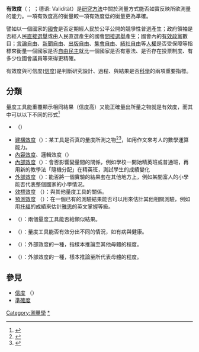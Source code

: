 {{distinguish|可信度|有效性}}
'''有效度'''（{{lang-fr|Validité}}； {{lang-en|Validity}}；德语: Validität）是[[研究方法|研究方法]]中關於測量方式能否如實反映所欲測量的能力。一項有效度高的衡量較一項有效度低的衡量更為準確。

譬如以一個國家的[[國會|國會]]是否定期經人民於公平公開的競爭性普選產生；政府領袖是否經人民[[直接選舉|直接選舉]]或由人民直選產生的國會[[間接選舉|間接選舉]]產生；國會內的[[有效政黨|有效政黨]]數目；[[言論自由|言論自由]]、[[新聞自由|新聞自由]]、[[出版自由|出版自由]]、[[集會自由|集會自由]]、[[結社自由|結社自由]]等[[人權|人權]]是否受保障等指標來衡量一個國家是否[[自由民主制|自由民主]]就比一個國家是否有憲法、是否存在投票制度、有多少位國會議員等來得更精確。

有效度與可信度([[信度|信度]])是判斷研究設計、過程、與結果是否[[科學|科學]]的兩項重要指標。


== 分類 ==
量度工具能重覆顯示相同結果（信度高）又能正確量出所量之物就是有效度，而其中可以以下不同的形式<ref>{{Cite book|edition=Tenth edition|chapter=Research methods in psychology|url=https://www.worldcat.org/oclc/863854563|location=Dubuque|isbn=9780077825362|oclc=863854563|last=Shaughnessy, John J., 1947-|last2=Zechmeister, Jeanne S.}}</ref>{{Rp|33}}

*{{Tsl|en|Face validity|4=表面效度}}（{{lang-en|Face validity}}）
*[[建構效度|建構效度]]（{{lang-en|Construct validity}}）：某工具是否真的量度所測之物<ref>{{cite book|last=Brown|first=J. D.|year=1996|title=Testing in language programs|publisher=Upper Saddle River, NJ: Prentice Hall Regents|url=http://jalt.org/test/bro_8.htm|access-date=2019-04-02|archive-date=2017-05-17|archive-url=https://web.archive.org/web/20170517222756/http://jalt.org/test/bro_8.htm|dead-url=yes}}</ref><ref name="Cronbach55">{{cite journal|title=Construct Validity in Psychological Tests|url=http://psychclassics.yorku.ca/Cronbach/construct.htm|last=Cronbach|first=L. J.|last2=Meehl|first2=P.E.|journal=Psychological Bulletin|issue=4|doi=10.1037/h0040957|year=1955|volume=52|pages=281–302.|pmid=13245896|access-date=2019-04-02|archive-date=2019-04-10|archive-url=https://web.archive.org/web/20190410164403/http://psychclassics.yorku.ca/Cronbach/construct.htm|dead-url=no}}</ref>，如用作文來考人的數學運算能力。
*[[內容效度|內容效度]]、邏輯效度（{{lang-en|content validity、logical validity}}）
*[[内部效度|內部效度]]（{{lang-en|Internal validity}}）：會否影響變量間的關係，例如學校一開始精英班或普通班，再用新的教學法「隨機分配」在精英班，測試學生的成績變化
*[[外部效度|外部效度]]（{{lang-en|External validity}}）：能否將一個實驗的結果套在其他地方上，例如某間富人的小學能否代表整個國家的小學情況。
*[[效標效度|效標效度]] （{{lang-en|Criterion validity、concrete validity}}）：與其他量度工具的關係。
*[[預測效度|預測效度]] （{{lang-en|Predictive validity}}）：在一個已有的測驗結果能否可以用來估計其他相關測驗，例如用[[托福|托福]]的成績來估計[[雅思|雅思]]的英文掌握等級。
*{{Tsl|en|Concurrent validity|4=同時效度}}（{{lang-en|Concurrent validity}}）：兩個量度工具能否給類似結果。
*{{Tsl|en|Discriminant validity|4=區辨效度}}（{{lang-en|Discriminant validity}}）：量度工具能否有效分出不同的情況，如有病與健康。
*{{Tsl|en|Ecological validity|4=生態效度}}（{{lang-en|Ecological validity}}）：外部效度的一種，指樣本推論至其他母體的程度。
*{{Tsl|en|Population validity|4=母體效度}}（{{lang-en|Population validity}}）：外部效度的一種，樣本推論至所代表母體的程度。

== 參見 ==
*[[信度|信度]] （{{lang-en|Reliability}}）
*[[準確度|準確度]]

{{Authority control}}
[[Category:測量學|Category:測量學]]
[[Category:效度|*]]